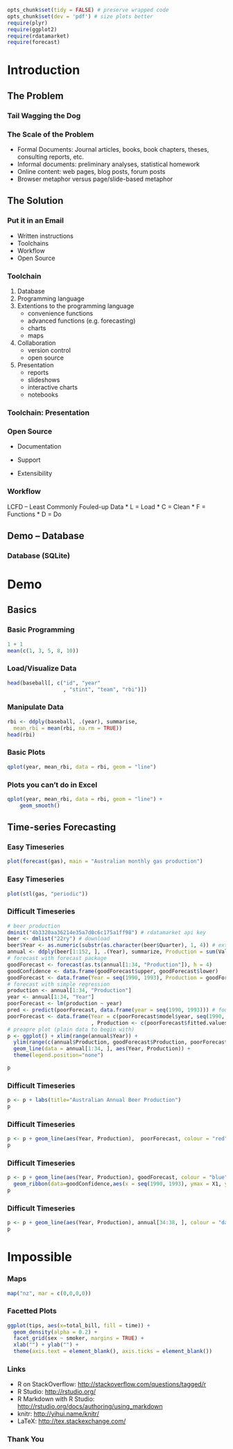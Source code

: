 ```r
opts_chunk$set(tidy = FALSE) # preserve wrapped code
opts_chunk$set(dev = 'pdf') # size plots better
require(plyr)
require(ggplot2)
require(rdatamarket)
require(forecast)
```

# Introduction

## The Problem

### Tail Wagging the Dog

### The Scale of the Problem
* Formal Documents: Journal articles, books, book chapters, theses, consulting reports, etc.
* Informal documents: preliminary analyses, statistical homework
* Online content: web pages, blog posts, forum posts
* Browser metaphor versus page/slide-based metaphor


## The Solution

### Put it in an Email
* Written instructions
* Toolchains
* Workflow
* Open Source

### Toolchain
1.  Database
1.  Programming language
1.  Extentions to the programming language
    * convenience functions
    * advanced functions (e.g. forecasting)
    * charts
    * maps
1.  Collaboration
    * version control
    * open source
1.  Presentation
    * reports
    * slideshows
    * interactive charts
    * notebooks


### Toolchain: Presentation

### Open Source
* Documentation
* Support
  
* Extensibility

### Workflow
LCFD -- Least Commonly Fouled-up Data
* L = Load
* C = Clean
* F = Functions
* D = Do

## Demo -- Database

### Database (SQLite)

# Demo

## Basics

### Basic Programming
```r
1 + 1
mean(c(1, 3, 5, 8, 10))
```

### Load/Visualize Data

```r
head(baseball[, c("id", "year"  
                  , "stint", "team", "rbi")])
```

### Manipulate Data
```r
rbi <- ddply(baseball, .(year), summarise,  
  mean_rbi = mean(rbi, na.rm = TRUE))
head(rbi)
```

### Basic Plots
```r
qplot(year, mean_rbi, data = rbi, geom = "line")
```

### Plots you can't do in Excel
```r
qplot(year, mean_rbi, data = rbi, geom = "line") +
    geom_smooth()
```

## Time-series Forecasting

### Easy Timeseries

```r
plot(forecast(gas), main = "Australian monthly gas production")
```

### Easy Timeseries

```r
plot(stl(gas, "periodic"))
```

### Difficult Timeseries
```r
# beer production
dminit("4b3320aa36214e35a7d0c6c175a1ff98") # rdatamarket api key
beer <- dmlist("22ry") # download
beer$Year <- as.numeric(substr(as.character(beer$Quarter), 1, 4)) # extract year from quarter
annual <- ddply(beer[1:152, ], .(Year), summarize, Production = sum(Value)) # summarize by year
# forecast with forecast package
goodForecast <- forecast(as.ts(annual[1:34, "Production"]), h = 4)
goodConfidence <- data.frame(goodForecast$upper, goodForecast$lower)
goodForecast <- data.frame(Year = seq(1990, 1993), Production = goodForecast$mean) # df for ggplot
# forecast with simple regression
production <- annual[1:34, "Production"]
year <- annual[1:34, "Year"]
poorForecast <- lm(production ~ year) 
pred <- predict(poorForecast, data.frame(year = seq(1990, 1993))) # four-year forecast
poorForecast <- data.frame(Year = c(poorForecast$model$year, seq(1990, 1993))
                           , Production <- c(poorForecast$fitted.values, pred))
# preapre plot (plain data to begin with)
p <- ggplot() + xlim(range(annual$Year)) + 
  ylim(range(c(annual$Production, goodForecast$Production, poorForecast$Production, goodConfidence$X2))) + 
  geom_line(data = annual[1:34, ], aes(Year, Production)) + 
  theme(legend.position="none")
```

```r
p
```

### Difficult Timeseries
```r
p <- p + labs(title="Australian Annual Beer Production")
p
```

### Difficult Timeseries
```r
p <- p + geom_line(aes(Year, Production),  poorForecast, colour = "red")
p
```

### Difficult Timeseries
```r
p <- p + geom_line(aes(Year, Production), goodForecast, colour = "blue") +
  geom_ribbon(data=goodConfidence,aes(x = seq(1990, 1993), ymax = X1, ymin=X1.1), alpha=0.2)
p
```

### Difficult Timeseries
```r
p <- p + geom_line(aes(Year, Production), annual[34:38, ], colour = "darkgreen")
p
```


# Impossible

### Maps
```r
map("nz", mar = c(0,0,0,0))
```

### Facetted Plots
```r
ggplot(tips, aes(x=total_bill, fill = time)) +
  geom_density(alpha = 0.2) +
  facet_grid(sex ~ smoker, margins = TRUE) +
  xlab("") + ylab("") + 
  theme(axis.text = element_blank(), axis.ticks = element_blank())
```

### Links

* R on StackOverflow: <http://stackoverflow.com/questions/tagged/r>
* R Studio: <http://rstudio.org/>
* R Markdown with R Studio: <http://rstudio.org/docs/authoring/using_markdown>
* knitr: <http://yihui.name/knitr/>
* LaTeX: <http://tex.stackexchange.com/>

### Thank You

\begin{center}
\LARGE{Questions?}
\end{center}


